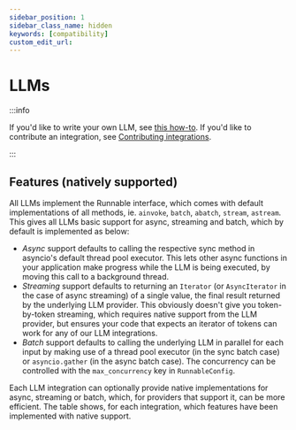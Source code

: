 ```yaml
---
sidebar_position: 1
sidebar_class_name: hidden
keywords: [compatibility]
custom_edit_url:
---
```


# LLMs

:::info

If you'd like to write your own LLM, see [this how-to](/docs/how_to/custom_llm/).
If you'd like to contribute an integration, see [Contributing integrations](/docs/contributing/integrations/).

:::

## Features (natively supported)
All LLMs implement the Runnable interface, which comes with default implementations of all methods, ie. `ainvoke`, `batch`, `abatch`, `stream`, `astream`. This gives all LLMs basic support for async, streaming and batch, which by default is implemented as below:
- *Async* support defaults to calling the respective sync method in asyncio's default thread pool executor. This lets other async functions in your application make progress while the LLM is being executed, by moving this call to a background thread.
- *Streaming* support defaults to returning an `Iterator` (or `AsyncIterator` in the case of async streaming) of a single value, the final result returned by the underlying LLM provider. This obviously doesn't give you token-by-token streaming, which requires native support from the LLM provider, but ensures your code that expects an iterator of tokens can work for any of our LLM integrations.
- *Batch* support defaults to calling the underlying LLM in parallel for each input by making use of a thread pool executor (in the sync batch case) or `asyncio.gather` (in the async batch case). The concurrency can be controlled with the `max_concurrency` key in `RunnableConfig`.

Each LLM integration can optionally provide native implementations for async, streaming or batch, which, for providers that support it, can be more efficient. The table shows, for each integration, which features have been implemented with native support.


<CategoryTable category="llms" />
